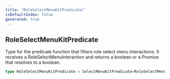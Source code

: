 ```yaml
---
title: "RoleSelectMenuKitPredicate"
isDefaultIndex: false
generated: true
---
```



<!-- This file was generated from the CommandKit source. Do not modify. Instead, re-run the "docgen" script -->


## RoleSelectMenuKitPredicate

<GenerationInfo sourceFile="packages/commandkit/src/components/interactive/select-menu/RoleSelectMenuKit.ts" sourceLine="32" packageName="commandkit" />

Type for the predicate function that filters role select menu interactions.
It receives a RoleSelectMenuInteraction and returns a boolean or a Promise that resolves to a boolean.

```ts title="Signature"
type RoleSelectMenuKitPredicate = SelectMenuKitPredicate<RoleSelectMenuInteraction>
```
